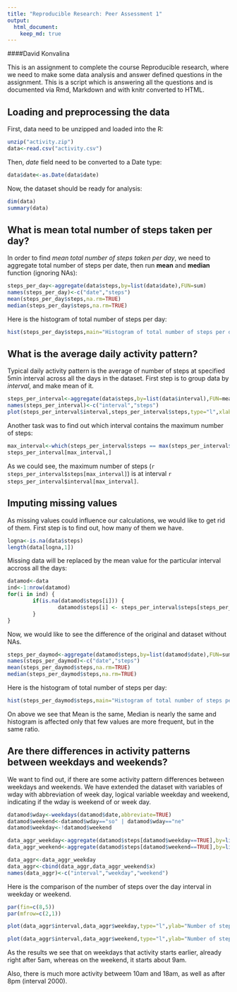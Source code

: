```yaml
---
title: "Reproducible Research: Peer Assessment 1"
output: 
  html_document:
    keep_md: true
---
```

####David Konvalina

This is an assignment to complete the course Reproducible research, where we need to make some data analysis and answer defined questions in the assignment.
This is a script which is answering all the questions and is documented via Rmd, Markdown and with knitr converted to HTML.

## Loading and preprocessing the data
First, data need to be unzipped and loaded into the R:
```r
unzip("activity.zip")
data<-read.csv("activity.csv")
```

Then, *date* field need to be converted to a Date type:
```r
data$date<-as.Date(data$date)
```
Now, the dataset should be ready for analysis:
```r
dim(data)
summary(data)
```

## What is mean total number of steps taken per day?
In order to find *mean total number of steps taken per day*, we need to aggregate total number of steps per date, then run **mean** and **median** function (ignoring NAs):
```r
steps_per_day<-aggregate(data$steps,by=list(data$date),FUN=sum)
names(steps_per_day)<-c("date","steps")
mean(steps_per_day$steps,na.rm=TRUE)
median(steps_per_day$steps,na.rm=TRUE)
```

Here is the histogram of total number of steps per day:
```r
hist(steps_per_day$steps,main="Histogram of total number of steps per day",xlab="Total number of steps per day")
```



## What is the average daily activity pattern?
Typical daily activity pattern is the average of number of steps at specified 5min interval across all the days in the dataset.
First step is to group data by *interval*, and make mean of it.
```r
steps_per_interval<-aggregate(data$steps,by=list(data$interval),FUN=mean,na.rm=TRUE)
names(steps_per_interval)<-c("interval","steps")
plot(steps_per_interval$interval,steps_per_interval$steps,type="l",xlab="Interval",ylab="Average number of steps")
```

Another task was to find out which interval contains the maximum number of steps:
```r
max_interval<-which(steps_per_interval$steps == max(steps_per_interval$steps))
steps_per_interval[max_interval,]

```

As we could see, the maximum number of steps (`r steps_per_interval$steps[max_interval]`) is at interval `r steps_per_interval$interval[max_interval]`.


## Imputing missing values
As missing values could influence our calculations, we would like to get rid of them.
First step is to find out, how many of them we have.
```r
logna<-is.na(data$steps)
length(data[logna,1])
```

Missing data will be replaced by the mean value for the particular interval accross all the days:
```r
datamod<-data
ind<-1:nrow(datamod)
for(i in ind) {
        if(is.na(datamod$steps[i])) {
                datamod$steps[i] <- steps_per_interval$steps[steps_per_interval$interval==datamod$interval[i]]
        }
}
```

Now, we would like to see the difference of the original and dataset without NAs.
```r
steps_per_daymod<-aggregate(datamod$steps,by=list(datamod$date),FUN=sum)
names(steps_per_daymod)<-c("date","steps")
mean(steps_per_daymod$steps,na.rm=TRUE)
median(steps_per_daymod$steps,na.rm=TRUE)
```

Here is the histogram of total number of steps per day:
```r
hist(steps_per_daymod$steps,main="Histogram of total number of steps per day",xlab="Total number of steps per day")
```

On above we see that Mean is the same, Median is nearly the same and histogram is affected only that few values are more frequent, but in the same ratio.


## Are there differences in activity patterns between weekdays and weekends?

We want to find out, if there are some activity pattern differences between weekdays and weekends.
We have extended the dataset with variables of wday with abbreviation of week day, logical variable weekday and weekend, indicating if the wday is weekend of or week day.
```r
datamod$wday<-weekdays(datamod$date,abbreviate=TRUE)
datamod$weekend<-datamod$wday=="so" | datamod$wday=="ne"
datamod$weekday<-!datamod$weekend

data_aggr_weekday<-aggregate(datamod$steps[datamod$weekday==TRUE],by=list(datamod$interval[datamod$weekday==TRUE]),FUN=mean)
data_aggr_weekend<-aggregate(datamod$steps[datamod$weekend==TRUE],by=list(datamod$interval[datamod$weekend==TRUE]),FUN=mean)

data_aggr<-data_aggr_weekday
data_aggr<-cbind(data_aggr,data_aggr_weekend$x)
names(data_aggr)<-c("interval","weekday","weekend")
```

Here is the comparison of the number of steps over the day interval in weekday or weekend.
```r
par(fin=c(8,5))
par(mfrow=c(2,1))

plot(data_aggr$interval,data_aggr$weekday,type="l",ylab="Number of steps",xlab="Interval on weekday")

plot(data_aggr$interval,data_aggr$weekend,type="l",ylab="Number of steps",xlab="Interval on weekend")
```

As the results we see that on weekdays that activity starts earlier, already right after 5am, whereas on the weekend, it starts about 9am.

Also, there is much more activity betweem 10am and 18am, as well as after 8pm (interval 2000).

